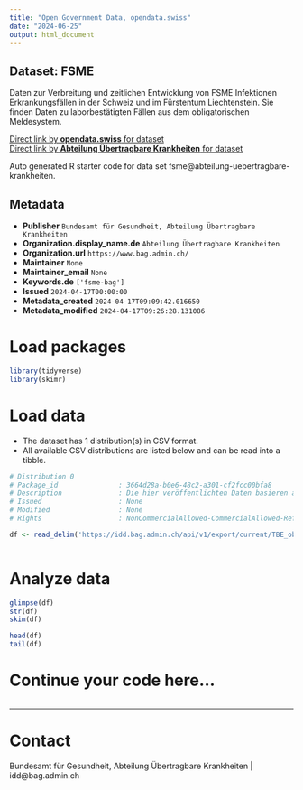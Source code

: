 ```yaml
---
title: "Open Government Data, opendata.swiss"
date: "2024-06-25"
output: html_document
---
```


## Dataset: FSME

Daten zur Verbreitung und zeitlichen Entwicklung von FSME Infektionen Erkrankungsfällen in der Schweiz und im Fürstentum Liechtenstein. Sie finden Daten zu laborbestätigten Fällen aus dem obligatorischen Meldesystem.

[Direct link by **opendata.swiss** for dataset](https://opendata.swiss/de/dataset/fsme)<br>
[Direct link by **Abteilung Übertragbare Krankheiten** for dataset](https://idd.bag.admin.ch)

Auto generated R starter code for data set fsme@abteilung-uebertragbare-krankheiten.

## Metadata

- **Publisher** `Bundesamt für Gesundheit, Abteilung Übertragbare Krankheiten`
- **Organization.display_name.de** `Abteilung Übertragbare Krankheiten`
- **Organization.url** `https://www.bag.admin.ch/`
- **Maintainer** `None`
- **Maintainer_email** `None`
- **Keywords.de** `['fsme-bag']`
- **Issued** `2024-04-17T00:00:00`
- **Metadata_created** `2024-04-17T09:09:42.016650`
- **Metadata_modified** `2024-04-17T09:26:28.131086`


# Load packages

```r

library(tidyverse)
library(skimr)

```

# Load data

-   The dataset has 1 distribution(s) in CSV format.
-   All available CSV distributions are listed below and can be read into a tibble.

```r

# Distribution 0
# Package_id               : 3664d28a-b0e6-48c2-a301-cf2fcc00bfa8
# Description              : Die hier veröffentlichten Daten basieren auf Informationen, die Laboratorien, Ärztinnen und Ärzte sowie Spitäler dem BAG im Rahmen der Meldepflicht übermittelt haben.
# Issued                   : None
# Modified                 : None
# Rights                   : NonCommercialAllowed-CommercialAllowed-ReferenceRequired

df <- read_delim('https://idd.bag.admin.ch/api/v1/export/current/TBE_oblig/csv')



```

# Analyze data

```r

glimpse(df)
str(df)
skim(df)

head(df)
tail(df)

```

# Continue your code here...

```r

```

------------------------------------------------------------------------

# Contact

Bundesamt für Gesundheit, Abteilung Übertragbare Krankheiten | idd@bag.admin.ch
